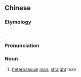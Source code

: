 ==Chinese==
{{zh-forms}}

===Etymology===
{{calque|zh|en|[[straight]] [[man]]}}.

===Pronunciation===
{{zh-pron
|m=zhínán
|c=zik6 naam4
|cat=n
}}

===Noun===
{{zh-noun}}

# {{lb|zh|slang}} [[heterosexual]] [[man]]; [[straight]] man